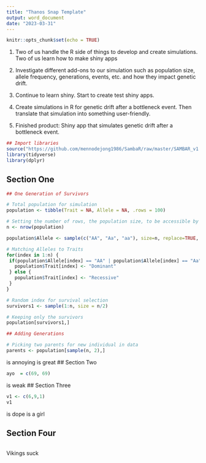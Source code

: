 ```yaml
---
title: "Thanos Snap Template"
output: word_document
date: "2023-03-31"
---
```


```r
knitr::opts_chunk$set(echo = TRUE)
```



1. Two of us handle the R side of things to develop and create simulations. Two of us learn how to make shiny apps

2. Investigate different add-ons to our simulation such as population size, allele frequency, generations, events, etc. and how they impact genetic drift.

3. Continue to learn shiny. Start to create test shiny apps.

4. Create simulations in R for genetic drift after a bottleneck event. Then translate that simulation into something user-friendly.

5. Finished product: Shiny app that simulates genetic drift after a bottleneck event.


```r
## Import libraries
source("https://github.com/mennodejong1986/SambaR/raw/master/SAMBAR_v1.09.txt")
library(tidyverse)
library(dplyr)
```



## Section One

```r
## One Generation of Survivors

# Total population for simulation
population <- tibble(Trait = NA, Allele = NA, .rows = 100)

# Setting the number of rows, the population size, to be accessible by the variable 'n'
n <- nrow(population)

population$Allele <- sample(c("AA", "Aa", "aa"), size=n, replace=TRUE, prob=c(0.25, 0.5, 0.25))

# Matching Alleles to Traits
for(index in 1:n) {
 if(population$Allele[index] == "AA" | population$Allele[index] == "Aa") {
   population$Trait[index] <- "Dominant"
 } else {
   population$Trait[index] <- "Recessive"
 }
}

# Random index for survival selection
survivors1 <- sample(1:n, size = n/2)

# Keeping only the survivors
population[survivors1,]

## Adding Generations

# Picking two parents for new individual in data
parents <- population[sample(n, 2),]


```


is annoying
is great
## Section Two

```r
ayo  = c(69, 69)
```
is weak
## Section Three

```r
v1 <- c(6,9,1)
v1
```
is dope
is a girl

## Section Four

```r

```
Vikings suck